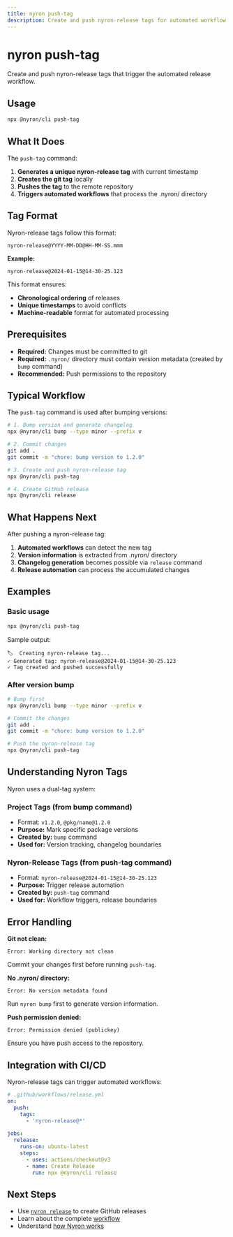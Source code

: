 ```yaml
---
title: nyron push-tag
description: Create and push nyron-release tags for automated workflow triggers
---
```


# nyron push-tag

Create and push nyron-release tags that trigger the automated release workflow.

## Usage

```bash
npx @nyron/cli push-tag
```

## What It Does

The `push-tag` command:

1. **Generates a unique nyron-release tag** with current timestamp
2. **Creates the git tag** locally  
3. **Pushes the tag** to the remote repository
4. **Triggers automated workflows** that process the .nyron/ directory

## Tag Format

Nyron-release tags follow this format:
```
nyron-release@YYYY-MM-DD@HH-MM-SS.mmm
```

**Example:**
```
nyron-release@2024-01-15@14-30-25.123
```

This format ensures:
- **Chronological ordering** of releases
- **Unique timestamps** to avoid conflicts
- **Machine-readable** format for automated processing

## Prerequisites

- **Required:** Changes must be committed to git
- **Required:** `.nyron/` directory must contain version metadata (created by `bump` command)
- **Recommended:** Push permissions to the repository

## Typical Workflow

The `push-tag` command is used after bumping versions:

```bash
# 1. Bump version and generate changelog
npx @nyron/cli bump --type minor --prefix v

# 2. Commit changes  
git add .
git commit -m "chore: bump version to 1.2.0"

# 3. Create and push nyron-release tag
npx @nyron/cli push-tag

# 4. Create GitHub release
npx @nyron/cli release
```

## What Happens Next

After pushing a nyron-release tag:

1. **Automated workflows** can detect the new tag
2. **Version information** is extracted from .nyron/ directory  
3. **Changelog generation** becomes possible via `release` command
4. **Release automation** can process the accumulated changes

## Examples

### Basic usage

```bash
npx @nyron/cli push-tag
```

Sample output:
```
🏷️  Creating nyron-release tag...
✓ Generated tag: nyron-release@2024-01-15@14-30-25.123
✓ Tag created and pushed successfully
```

### After version bump

```bash
# Bump first
npx @nyron/cli bump --type minor --prefix v

# Commit the changes
git add .
git commit -m "chore: bump version to 1.2.0"  

# Push the nyron-release tag
npx @nyron/cli push-tag
```

## Understanding Nyron Tags

Nyron uses a dual-tag system:

### Project Tags (from bump command)
- Format: `v1.2.0`, `@pkg/name@1.2.0`  
- **Purpose:** Mark specific package versions
- **Created by:** `bump` command
- **Used for:** Version tracking, changelog boundaries

### Nyron-Release Tags (from push-tag command)  
- Format: `nyron-release@2024-01-15@14-30-25.123`
- **Purpose:** Trigger release automation
- **Created by:** `push-tag` command  
- **Used for:** Workflow triggers, release boundaries

## Error Handling

**Git not clean:**
```
Error: Working directory not clean
```
Commit your changes first before running `push-tag`.

**No .nyron/ directory:**
```
Error: No version metadata found
```
Run `nyron bump` first to generate version information.

**Push permission denied:**
```
Error: Permission denied (publickey)
```
Ensure you have push access to the repository.

## Integration with CI/CD

Nyron-release tags can trigger automated workflows:

```yaml
# .github/workflows/release.yml
on:
  push:
    tags:
      - 'nyron-release@*'
      
jobs:
  release:
    runs-on: ubuntu-latest
    steps:
      - uses: actions/checkout@v3
      - name: Create Release
        run: npx @nyron/cli release
```

## Next Steps

- Use [`nyron release`](/docs/commands/release) to create GitHub releases
- Learn about the complete [workflow](/docs/guides/workflow)  
- Understand [how Nyron works](/docs/guides/how-it-works)
